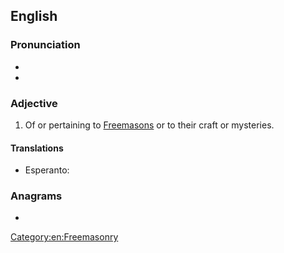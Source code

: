 {{also|masonic}}
==English==

===Pronunciation===
* {{IPA|en|/məˈsɑnɪk/|/meɪˈsɑnɪk/}}
* {{hyphenation|en|Ma|so|nic}}

===Adjective===
{{en-adj|-}}

# Of or pertaining to [[Freemason]]s or to their craft or mysteries.

====Translations====
{{trans-top}}
* Esperanto: {{t|eo|framasona}}
{{trans-mid}}
{{trans-bottom}}

===Anagrams===
* {{anagrams|en|a=acimnos|Caminos|anicoms|anosmic|camions|mancosi|maniocs}}

[[Category:en:Freemasonry]]